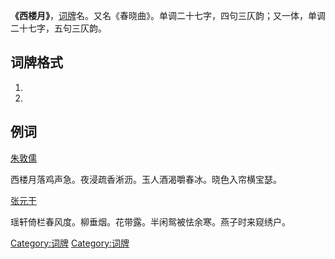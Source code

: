 {{unreferenced|time=2013-12-08T11:42:30+00:00}}
'''《西楼月》'''，[[词牌|词牌]]名。又名《春晓曲》。单调二十七字，四句三仄韵；又一体，单调二十七字，五句三仄韵。

== 词牌格式 ==
#{{平仄|平平仄仄平平'''仄'''，仄仄平平仄'''仄'''，仄平[仄]仄仄平平，仄仄仄平平仄'''仄'''。}}
#{{平仄|平平仄仄平平'''仄'''，仄平平、平仄'''仄'''，仄平平仄仄平平，仄仄平平平仄'''仄'''。}}

== 例词 ==
[[朱敦儒|朱敦儒]]

西楼月落鸡声急。夜浸疏香淅沥。玉人酒渴嚼春冰。晓色入帘横宝瑟。

[[张元干|张元干]]

瑶轩倚栏春风度。柳垂烟。花带露。半闲鸳被怯余寒。燕子时来窥绣户。

{{詞牌}}
[[Category:词牌|Category:词牌]]

[[Category:词牌|Category:词牌]]